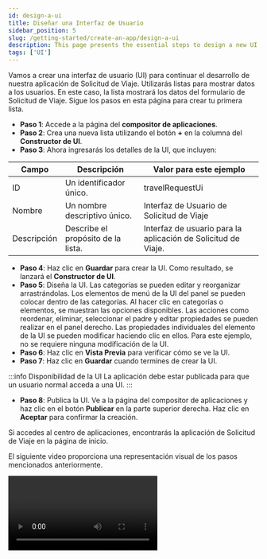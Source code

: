 ```yaml
---
id: design-a-ui
title: Diseñar una Interfaz de Usuario
sidebar_position: 5
slug: /getting-started/create-an-app/design-a-ui
description: This page presents the essential steps to design a new UI.
tags: ['UI']
---
```



Vamos a crear una interfaz de usuario (UI) para continuar el desarrollo de nuestra aplicación de Solicitud de Viaje. Utilizarás listas para mostrar datos a los usuarios. En este caso, la lista mostrará los datos del formulario de Solicitud de Viaje. Sigue los pasos en esta página para crear tu primera lista.

- **Paso 1**: Accede a la página del **compositor de aplicaciones**.
- **Paso 2**: Crea una nueva lista utilizando el botón **+** en la columna del **Constructor de UI**.
- **Paso 3**: Ahora ingresarás los detalles de la UI, que incluyen:

<table>
  <thead>
    <tr>
      <th>Campo</th>
      <th>Descripción</th>
      <th>Valor para este ejemplo</th>
    </tr>
  </thead>
  <tbody>
    <tr>
      <td>ID</td>
      <td>Un identificador único.</td>
      <td>travelRequestUi</td>
    </tr>
    <tr>
      <td>Nombre</td>
      <td>Un nombre descriptivo único.</td>
      <td>Interfaz de Usuario de Solicitud de Viaje</td>
    </tr>
    <tr>
      <td>Descripción</td>
      <td>Describe el propósito de la lista.</td>
      <td>Interfaz de usuario para la aplicación de Solicitud de Viaje.</td>
    </tr>
  </tbody>
</table>

- **Paso 4**: Haz clic en **Guardar** para crear la UI. Como resultado, se lanzará el **Constructor de UI**.
- **Paso 5**: Diseña la UI. Las categorías se pueden editar y reorganizar arrastrándolas. Los elementos de menú de la UI del panel se pueden colocar dentro de las categorías. Al hacer clic en categorías o elementos, se muestran las opciones disponibles. Las acciones como reordenar, eliminar, seleccionar el padre y editar propiedades se pueden realizar en el panel derecho. Las propiedades individuales del elemento de la UI se pueden modificar haciendo clic en ellos. Para este ejemplo, no se requiere ninguna modificación de la UI.
- **Paso 6**: Haz clic en **Vista Previa** para verificar cómo se ve la UI.
- **Paso 7**: Haz clic en **Guardar** cuando termines de crear la UI.

:::info Disponibilidad de la UI
La aplicación debe estar publicada para que un usuario normal acceda a una UI.
:::

- **Paso 8**: Publica la UI. Ve a la página del compositor de aplicaciones y haz clic en el botón **Publicar** en la parte superior derecha. Haz clic en **Aceptar** para confirmar la creación.

Si accedes al centro de aplicaciones, encontrarás la aplicación de Solicitud de Viaje en la página de inicio.

El siguiente video proporciona una representación visual de los pasos mencionados anteriormente.

<Video url="https://www.youtube.com/embed/FxD6olBFwhc?si=3Is0qZDS_0l3Lqdz" />

Has creado con éxito una nueva UI. Tu próximo paso es [crear un nuevo proceso](./crear-un-proceso).